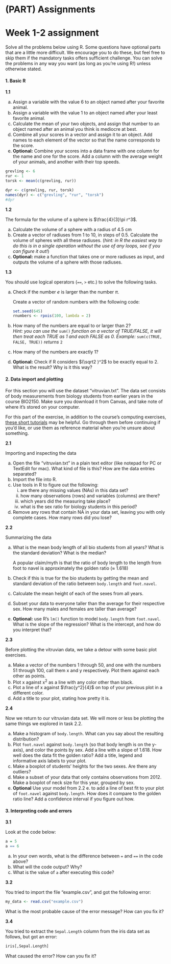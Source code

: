 # (PART) Assignments {-}

# Week 1-2 assignment {- #w01}

Solve all the problems below using R. Some questions have optional parts that are a little more difficult. We encourage you to do these, but feel free to skip them if the mandatory tasks offers sufficient challenge. You can solve the problems in any way you want (as long as you're using R!) unless otherwise stated.

#### 1. Basic R {-}

**1.1**

a) Assign a variable with the value 6 to an object named after your favorite animal.  
b) Assign a variable with the value 1 to an object named after your least favorite animal.  
c) Calculate the mean of your two objects, and assign that number to an object named after an animal you think is mediocre at best.
d) Combine all your scores in a vector and assign it to an object. Add names to each element of the vector so that the name corresponds to the score.
e) **Optional:** Combine your scores into a data frame with one column for the name and one for the score. Add a column with the average weight of your animals, and another with their top speeds.

```{r}
grevling <- 6
rur <- 1
torsk <- mean(c(grevling, rur))

dyr <- c(grevling, rur, torsk)
names(dyr) <- c("grevling", "rur", "torsk")
#dyr
```


**1.2**

The formula for the volume of a sphere is $\frac{4}{3}\pi r^3$.

a) Calculate the volume of a sphere with a radius of 4.5 cm
b) Create a vector of radiuses from 1 to 10, in steps of 0.5. Calculate the volume of spheres with all these radiuses. (*hint: in R the easiest way to do this is in a single operation without the use of any loops, see if you can figure it out!*)
c) **Optional:** make a function that takes one or more radiuses as input, and outputs the volume of a sphere with those radiuses.

**1.3**

You should use logical operators (`==`, `>` etc.) to solve the following tasks.

a) Check if the number $e$ is larger than the number $\pi$.

    
    Create a vector of random numbers with the following code:  
    
    ```{r, eval = FALSE, echo = TRUE}
    set.seed(645)
    rnumbers <- rpois(100, lambda = 2)
    ```

b) How many of the numbers are equal to or larger than 2?  
    *Hint: you can use the* `sum()` *function on a vector of TRUE/FALSE, it will then treat each TRUE as 1 and each FALSE as 0. Example: * `sum(c(TRUE, FALSE, TRUE))` *returns* `2`

c) How many of the numbers are exactly 1?
a) **Optional:** Check if R considers $(\sqrt2 )^2$ to be exactly equal to 2. What is the result? Why is it this way?


#### 2. Data import and plotting {-}

For this section you will use the dataset "vitruvian.txt". The data set consists of body measurements from biology students from earlier years in the course BIO2150. Make sure you download it from Canvas, and take note of where it's stored on your computer.

For this part of the exercise, in addition to the course's computing exercises, [these short tutorials](https://evengar.github.io/short-tutorials) may be helpful. Go through them before continuing if you'd like, or use them as reference material when you're unsure about something.

**2.1**

Importing and inspecting the data

a) Open the file "vitruvian.txt" in a plain text editor (like notepad for PC or TextEdit for mac). What kind of file is this? How are the data entries separated?
b) Import the file into R.
c) Use tools in R to figure out the following:
    i) are there any missing values (NAs) in this data set?
    i) how many observations (rows) and variables (columns) are there?
    i) which years did the measuring take place?
    i) what is the sex ratio for biology students in this period?
d) Remove any rows that contain NA in your data set, leaving you with only complete cases. How many rows did you lose?

**2.2**

Summarizing the data 

a) What is the mean body length of all bio students from all years? What is the standard deviation? What is the median?

    A popular claim/myth is that the ratio of body length to the length from foot to navel is approximately the golden ratio ($\approx$ 1.618)

b) Check if this is true for the bio students by getting the mean and standard deviation of the ratio between `body.length` and `foot.navel`.
c) Calculate the mean height of each of the sexes from all years.
d) Subset your data to everyone taller than the average for their respective sex. How many males and females are taller than average?
e) **Optional:** use R's `lm()` function to model `body.length` from `foot.navel`. What is the slope of the regression? What is the intercept, and how do you interpret that?

**2.3**

Before plotting the vitruvian data, we take a detour with some basic plot exercises.

a) Make a vector of the numbers 1 through 50, and one with the numbers 51 through 100, call them x and y respectively. Plot them against each other as points.
b) Plot x against x^2^ as a line with any color other than black.
c) Plot a line of x against $\frac{y^2}{4}$ on top of your previous plot in a different color.
d) Add a title to your plot, stating how pretty it is.


**2.4**

Now we return to our vitruvian data set. We will more or less be plotting the same things we explored in task 2.2.

a) Make a histogram of `body.length`. What can you say about the resulting distribution?
b) Plot `foot.navel` against `body.length` (so that body length is on the y-axis), and color the points by sex. Add a line with a slope of 1.618. How well does the data fit the golden ratio? Add a title, legend and informative axis labels to your plot.
c) Make a boxplot of students' heights for the two sexes. Are there any outliers?
d) Make a subset of your data that only contains observations from 2012. Make a boxplot of neck size for this year, grouped by sex.
e) **Optional** Use your model from 2.2 e. to add a line of best fit to your plot of `foot.navel` against `body.length`. How does it compare to the golden ratio line? Add a confidence interval if you figure out how.


#### 3. Interpreting code and errors {-}

**3.1**

Look at the code below:

```{r, eval = FALSE, echo = TRUE}
a = 5
a == 6
```

a) In your own words, what is the difference between `=` and `==` in the code above?
b) What will the code output? Why?
c) What is the value of `a` after executing this code?

**3.2**

You tried to import the file "example.csv", and got the following error:

```{r, echo = FALSE, error = TRUE}
my_data <- read.csv("example.csv")
```

What is the most probable cause of the error message? How can you fix it?

**3.4**

You tried to extract the `Sepal.Length` column from the iris data set as follows, but got an error:

```{r, error = TRUE, echo = TRUE}
iris[,Sepal.Length]
```

What caused the error? How can you fix it?
